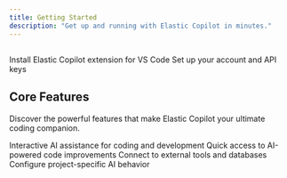 ```yaml
---
title: Getting Started
description: "Get up and running with Elastic Copilot in minutes."
---
```


##

<CardGroup cols={2}>
  <Card
    title="Installation"
    icon="download"
    href="/installation"
  >
    Install Elastic Copilot extension for VS Code
  </Card>
  <Card
    title="Authentication"
    icon="key"
    href="/authentication"
  >
    Set up your account and API keys
  </Card>
</CardGroup>

## Core Features

Discover the powerful features that make Elastic Copilot your ultimate coding companion.

<CardGroup cols={2}>
  <Card
    title="Chat & Build"
    icon="comments"
    href="/features/chat-and-build"
  >
    Interactive AI assistance for coding and development
  </Card>
  <Card
    title="Commands & Shortcuts"
    icon="keyboard"
    href="/features/commands-and-shortcuts"
  >
    Quick access to AI-powered code improvements
  </Card>
  <Card
    title="MCP Servers"
    icon="server"
    href="/features/mcp-servers"
  >
    Connect to external tools and databases
  </Card>
  <Card
    title="Elastic Rules"
    icon="file-code"
    href="/features/elastic-rules"
  >
    Configure project-specific AI behavior
  </Card>
</CardGroup>
